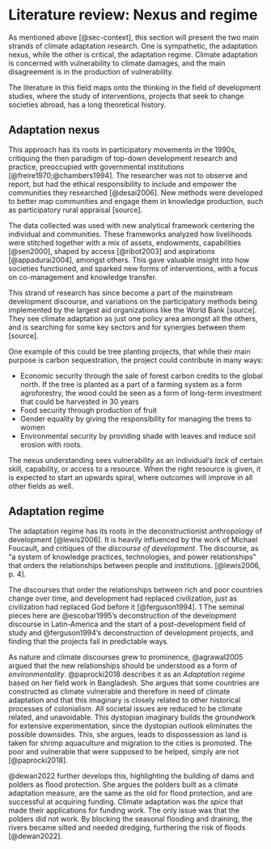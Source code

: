# Literature review: Nexus and regime {#sec-lit}

As mentioned above [@sec-context], this section will present the two main strands of climate adaptation research. One is sympathetic, the adaptation nexus, while the other is critical, the adaptation regime. Climate adaptation is concerned with vulnerability to climate damages, and the main disagreement is in the production of vulnerability. 

The literature in this field maps onto the thinking in the field of development studies, where the study of interventions, projects that seek to change societies abroad, has a long theoretical history. 

## Adaptation nexus {#sec-nexus}

This approach has its roots in participatory movements in the 1990s, critiquing the then paradigm of top-down development research and practice, preoccupied with governmental institutions [@freire1970;@chambers1994]. The researcher was not to observe and report, but had the ethical responsibility to include and empower the communities they researched [@desai2006]. New methods were developed to better map communities and engage them in knowledge production, such as participatory rural appraisal [source]. 

The data collected was used with new analytical framework centering the individual and communities. These frameworks analyzed how livelihoods were stitched together with a mix of assets, endowments, capabilities [@sen2000], shaped by access [@ribot2003] and aspirations [@appadurai2004], amongst others. This gave valuable insight into how societies functioned, and sparked new forms of interventions, with a focus on co-management and knowledge transfer. 

This strand of research has since become a part of the mainstream development discourse, and variations on the participatory methods being implemented by the largest aid organizations like the World Bank [source]. They see climate adaptation as just one policy area amongst all the others, and is searching for some key sectors and for synergies between them [source]. 

One example of this could be tree planting projects, that while their main purpose is carbon sequestration, the project could contribute in many ways:

- Economic security through the sale of forest carbon credits to the global north. If the tree is planted as a part of a farming system as a form agroforestry, the wood could be seen as a form of long-term investment that could be harvested in 30 years
- Food security through production of fruit
- Gender equality by giving the responsibility for managing the trees to women
- Environmental security by providing shade with leaves and reduce soil erosion with roots. 

The nexus understanding sees vulnerability as an individual's *lack* of certain skill, capability, or access to a resource. When the right resource is given, it is expected to start an upwards spiral, where outcomes will improve in all other fields as well. 

## Adaptation regime {#sec-regime}

The adaptation regime has its roots in the deconstructionist anthropology of development [@lewis2006]. It is heavily influenced by the work of Michael Foucault, and critiques of the *discourse of development*. The discourse, as "a system of knowledge practices, technologies, and power relationships" that orders the relationships between people and institutions. [@lewis2006, p. 4]. 

The discourses that order the relationships between rich and poor countries change over time, and development had replaced civilization, just as civilization had replaced God before it [@ferguson1994]. 1 The seminal pieces here are @escobar1995's deconstruction of the development discourse in Latin-America and the start of a post-development field of study and @ferguson1994's deconstruction of development projects, and finding that the projects fail in predictable ways. 

As nature and climate discourses grew to prominence, @agrawal2005 argued that the new relationships should be understood as a form of *environmentality*. @paprocki2018 describes it as an *Adaptation regime* based on her field work in Bangladesh. She argues that some countries are constructed as climate vulnerable and therefore in need of climate adaptation and that this imaginary is closely related to other historical processes of colonialism. All societal issues are reduced to be climate related, and unavoidable. This dystopian imaginary builds the groundwork for extensive experimentation, since the dystopian outlook eliminates the possible downsides. This, she argues, leads to dispossession as land is taken for shrimp aquaculture and migration to the cities is promoted. The poor and vulnerable that were supposed to be helped, simply are not [@paprocki2018].

@dewan2022 further develops this, highlighting the building of dams and polders as flood protection. She argues the polders built as a climate adaptation measure, are the same as the old for flood protection, and are successful at acquiring funding. Climate adaptation was *the spice* that made their applications for funding work. The only issue was that the polders did not work. By blocking the seasonal flooding and draining, the rivers became silted and needed dredging, furthering the risk of floods [@dewan2022]. 